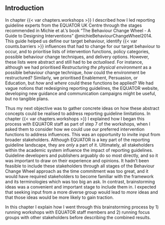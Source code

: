 
## Introduction

In chapter {{< var chapters.workshops >}} I described how I led reporting guideline experts from the EQUATOR UK Centre through the stages recommended in Michie et al.'s book "The Behaviour Change Wheel - A Guide to Designing Interventions" @michieBehaviourChangeWheel2014. This guide helped us define our target behaviour, identify {{< var counts.barriers >}} influences that had to change for our target behaviour to occur, and to prioritise lists of intervention functions, policy categories, possible behaviour change techniques, and delivery options. However, these lists were abstract and still had to be _actualised_. For instance, although we had prioritised _Restructuring the physical environment_ as a possible behaviour change technique, _how_ could the environment be restructured? Similarly, we prioritised Enablement, Persuasion, or Education, but _how_ and _where_ could these functions be applied? We had vague notions that redesigning reporting guidelines, the EQUATOR website, developing new guidance and communication campaigns might be useful, but no tangible plans.

Thus my next objective was to gather concrete ideas on how these abstract concepts could be realised to address reporting guideline limitations. In chapter {{< var chapters.workshops >}} I explained how I began this process with EQUATOR staff as part of step 7 of the workshops, when I asked them to consider how we could use our preferred intervention functions to address influences. This was an opportunity to invite input from broader stakeholders. Although EQUATOR is a key part of the reporting guideline landscape, they are _only_ a part of it. Ultimately, all stakeholders within the academic system influence the impact of reporting guidelines. Guideline developers and publishers arguably do so most directly, and so it was important to draw on their experience and opinions. It hadn't been feasible to include these stakeholders through all stages of the Behaviour Change Wheel approach as the time commitment was too great, and it would have required stakeholders to become familiar with the framework and its terminologies which was too big an ask. In contrast, brainstorming ideas was a convenient and important stage to include them in. I expected that seeking input from a more diverse group would lead to _more_ ideas and that those ideas would be more likely to gain traction.

In this chapter I explain how I went through this brainstorming process by 1) running workshops with EQUATOR staff members and 2) running focus groups with other stakeholders before describing the combined results. 



